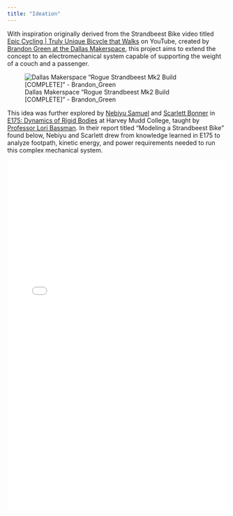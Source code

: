 ```yaml
---
title: "Ideation"
---
```

With inspiration originally derived from the Strandbeest Bike video titled [Epic Cycling | Truly Unique Bicycle that Walks](https://www.youtube.com/watch?v=fXXJ1LOqHEk) on YouTube, created by [Brandon Green at the Dallas Makerspace](https://talk.dallasmakerspace.org/t/rogue-strandbeest-mk2-build-complete/49518), this project aims to extend the concept to an electromechanical system capable of supporting the weight of a couch and a passenger.

![Dallas Makerspace "Rogue Strandbeest Mk2 Build [COMPLETE]" - Brandon_Green](images/bike.jpeg)

This idea was further explored by [Nebiyu Samuel](https://www.linkedin.com/in/nebiyu-samuel-262214256/) and [Scarlett Bonner](https://www.linkedin.com/in/scarlett-bonner/) in [E175: Dynamics of Rigid Bodies](https://catalog.hmc.edu/preview_course_nopop.php?catoid=24&coid=7786) at Harvey Mudd College, taught by [Professor Lori Bassman](https://www.linkedin.com/in/lori-bassman-2229285/). In their report titled "Modeling a Strandbeest Bike" found below, Nebiyu and Scarlett drew from knowledge learned in E175 to analyze footpath, kinetic energy, and power requirements needed to run this complex mechanical system.

<iframe src="pdf/Strandbeest_E175_Report.pdf" width="100%" height="800px" style="border: none;">
  This browser does not support PDFs. Please download the PDF to view it: 
  <a href="files/Strandbeest_E175_Report.pdf">Download PDF</a>.
</iframe>